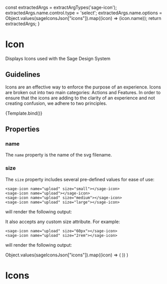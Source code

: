 

  const extractedArgs = extractArgTypes('sage-icon');
  extractedArgs.name.control.type = 'select';
  extractedArgs.name.options = Object.values(sageIconsJson["icons"]).map((icon) => (icon.name));
  return extractedArgs;
}

<Meta title="components/Icon" component="sage-icon" argTypes={argTypes()}/>


# Icon
Displays Icons used with the Sage Design System

## Guidelines

Icons are an effective way to enforce the purpose of an experience. Icons are broken out into two main
categories: Actions and Features. In order to ensure that the icons are adding to the clarity of an experience
and not creating confusion, we adhere to two principles.


<Canvas>
  <Story name="Default" args={{name: "upload"}}>
    {Template.bind()}
  </Story>
</Canvas>

## Properties

<ArgsTable of="sage-icon" />

### name
The `name` property is the name of the svg filename.

### size
The `size` property includes several pre-defined values for ease of use:

```
<sage-icon name="upload" size="small"></sage-icon>
<sage-icon name="upload"></sage-icon>
<sage-icon name="upload" size="medium"></sage-icon>
<sage-icon name="upload" size="large"></sage-icon>
```

 will render the following output:
 <Canvas withSource="none">
  <sage-icon name="upload" size="small"></sage-icon>
  <sage-icon name="upload" size="normal"></sage-icon>
  <sage-icon name="upload" size="medium"></sage-icon>
  <sage-icon name="upload" size="large"></sage-icon>
</Canvas>

It also accepts any custom size attribute. For example:
```
<sage-icon name="upload" size="60px"></sage-icon>
<sage-icon name="upload" size="2rem"></sage-icon>
```

will render the following output:
<Canvas withSource="none">
  <sage-icon name="upload" size="60px"></sage-icon>
  <sage-icon name="upload" size="2rem"></sage-icon>
</Canvas>


  Object.values(sageIconsJson["icons"]).map((icon) => (
    <IconItem name={icon.name}>
      <sage-icon name={icon.name}></sage-icon>
    </IconItem>
  ))
)

# Icons
<Canvas withSource="none">
  <IconGallery>
    <IconItems />
  </IconGallery>
</Canvas>

